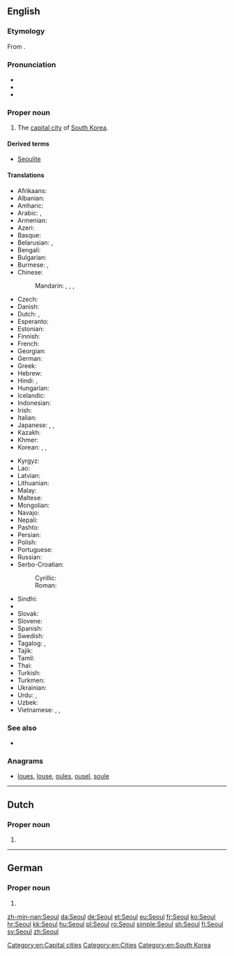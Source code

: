 {{also|Séoul}}
==English==

===Etymology===
From {{etyl|ko|en}} {{term|lang=ko|서울||capital city}}.

===Pronunciation===
* {{IPA|/səʊl/|lang=en}}
* {{rhymes|əʊl|lang=en}}
* {{homophones|lang=en|sole|soul}}

===Proper noun===
{{en-proper noun}}

# The [[capital city]] of [[South Korea]].

====Derived terms====
* [[Seoulite]]

====Translations====
{{trans-top|capital of South Korea}}
* Afrikaans: {{t|af|Seoel}}
* Albanian: {{t|sq|Seoul}}
* Amharic: {{t|am|ሴኡል|tr=se’ul|sc=Ethi}}
* Arabic: {{t|ar|سيئول|m|tr=siʾūl}}, {{t|ar|سيول|m|tr=siyūl}}
* Armenian: {{t|hy|Սեուլ|tr=Seul}}
* Azeri: {{t|az|Seul}}
* Basque: {{t+|eu|Seul}}
* Belarusian: {{t|be|Сеул|m|tr=Sjeúl}}, {{t|be|Сэул|m|tr=Seúl|sc=Cyrl}}
* Bengali: {{t|bn|সিওল|tr=Siol|sc=Beng}}
* Bulgarian: {{t|bg|Сеул|m|tr=Seúl|sc=Cyrl}}
* Burmese: {{t|my|ဆီယူ|tr=hsiyu|sc=Mymr}}, {{t|my|ဆိုးလ်မြို့|tr=hso:myo.|sc=Mymr}}
* Chinese:
*: Mandarin: {{t+|cmn|首爾|sc=Hani}}, {{t|cmn|首尔|tr=Shǒu’ěr|sc=Hani}}, {{t|cmn|漢城|sc=Hani}}, {{t+|cmn|汉城|tr=Hànchéng|sc=Hani}}
* Czech: {{t+|cs|Soul|m}}
* Danish: {{t+|da|Seoul}}
* Dutch: {{t|nl|Seoul|n}}, {{qualifier|Flemish}} {{t|nl|Seoel|n}}
* Esperanto: {{t|eo|Seulo}}
* Estonian: {{t+|et|Sŏul}}
* Finnish: {{t+|fi|Soul}}
* French: {{t+|fr|Séoul|m}}
* Georgian: {{t|ka|სეული|tr=seuli|sc=Geor}}
* German: {{t+|de|Seoul|n}}
* Greek: {{t+|el|Σεούλ|f|tr=Seoúl|sc=Grek}}
* Hebrew: {{t|he|סיאול|tr=si’ūl}}
* Hindi: {{t|hi|सिऊल|tr=siūl}}, {{t|hi|सियूल|tr=siyūl}}
* Hungarian: {{t+|hu|Szöul}}
* Icelandic: {{t|is|Seúl}}
* Indonesian: {{t|id|Seoul}}
* Irish: {{t|ga|Súl}}
* Italian: {{t|it|Seul|f}}
* Japanese: {{t+|ja|ソウル|tr=Souru}}, {{t|ja|京城|tr=けいじょう, Keijō}}, {{qualifier|obsolete}} {{t|ja|漢城|tr=かんじょう, Kanjō}}
* Kazakh: {{t|kk|Сеул|tr=Sewl|sc=Cyrl}}
* Khmer: {{t|km|សេអ៊ូល|tr=see’uul|sc=Khmr}}
* Korean: {{t+|ko|서울|sc=Hang}}, {{t+|ko|서울특별시|tr=서울特別市,Seoul-teuk-byeol-si|sc=Kore}}, {{t|ko|서울시|tr=Seoul-si,서울市|sc=Kore}}
{{trans-mid}}
* Kyrgyz: {{t|ky|Сеул|tr=Seul|sc=Cyrl}}
* Lao: {{t|lo|ເຊອູນ|tr=sē'ūn|sc=Laoo}}
* Latvian: {{t|lv|Seula}}
* Lithuanian: {{t|lt|Seulas}}
* Malay: {{t|ms|Seoul}}
* Maltese: {{t|mt|Seul}}
* Mongolian: {{t|mn|Сөүл|tr=Söül|sc=Cyrl}}
* Navajo: {{t|nv|Sééʼool}}
* Nepali: {{t|ne|सिउल|tr=siul|sc=Deva}}
* Pashto: {{t|ps|سېول|tr=Seūl|sc=ps-Arab}}
* Persian: {{t|fa|سئول|tr=Se'ul}}
* Polish: {{t+|pl|Seul|m}}
* Portuguese: {{t|pt|Seul}}
* Russian: {{t|ru|Сеул|m|tr=Seúl}}
* Serbo-Croatian:
*: Cyrillic: {{t|sh|Сеул|m|sc=Cyrl}}
*: Roman: {{t|sh|Seul|m}}
* Sindhi: {{t|sd|سيول|tr=Siyūl|sc=sd-Arab}}
* {{trreq|si}}
* Slovak: {{t|sk|Soul|m}}
* Slovene: {{t|sl|Seul|m}}
* Spanish: {{t+|es|Seúl|m}}
* Swedish: {{t+|sv|Söul}}
* Tagalog: {{t|tl|Seúl}}, {{t|tl|Seyúl}}
* Tajik: {{t|tg|Сеул|tr=Seul|sc=Cyrl}}
* Tamil: {{t|ta|சியோல்|tr=Čiyōl}}
* Thai: {{t+|th|โซล|tr=sōn}}
* Turkish: {{t|tr|Seul}}
* Turkmen: {{t|tk|Seul}}
* Ukrainian: {{t|uk|Сеул|m|tr=Seúl}}
* Urdu: {{t|ur|سیئول|tr=siyūl}}, {{t|ur|سیول|tr=seūl}}
* Uzbek: {{t|uz|Seul}}
* Vietnamese: {{t|vi|Xơ-un}}, {{t|vi|Xê-un}}, {{t|vi|Seoul}}
{{trans-bottom}}

===See also===
* {{pedia}}

===Anagrams===
* [[loues#English|loues]], [[louse#English|louse]], [[oules#English|oules]], [[ousel#English|ousel]], [[soule#English|soule]]

[[Category:en:Capital cities]]
[[Category:en:Cities]]
[[Category:en:South Korea]]

----

==Dutch==

===Proper noun===
{{nl-proper noun}}

# {{l|en|Seoul}}

----

==German==

===Proper noun===
{{de-proper noun}}

# {{l|en|Seoul}}

[[zh-min-nan:Seoul]]
[[da:Seoul]]
[[de:Seoul]]
[[et:Seoul]]
[[eu:Seoul]]
[[fr:Seoul]]
[[ko:Seoul]]
[[hr:Seoul]]
[[kk:Seoul]]
[[hu:Seoul]]
[[pl:Seoul]]
[[ro:Seoul]]
[[simple:Seoul]]
[[sh:Seoul]]
[[fi:Seoul]]
[[sv:Seoul]]
[[zh:Seoul]]